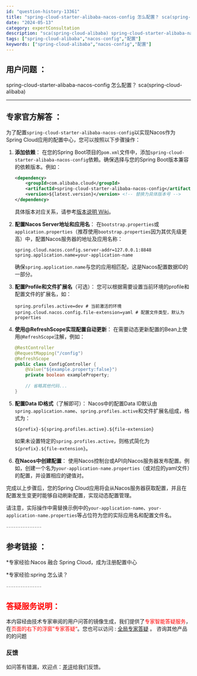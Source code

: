 ```yaml
---
id: "question-history-13361"
title: "spring-cloud-starter-alibaba-nacos-config 怎么配置？ sca(spring-cloud-alibaba)"
date: "2024-05-13"
category: expertConsultation
description: "sca(spring-cloud-alibaba) spring-cloud-starter-alibaba-nacos-config 怎么配置？"
tags: ["spring-cloud-alibaba","nacos-config","配置"]
keywords: ["spring-cloud-alibaba","nacos-config","配置"]
---
```


## 用户问题 ： 
 spring-cloud-starter-alibaba-nacos-config 怎么配置？ sca(spring-cloud-alibaba) 

---------------
## 专家官方解答 ：

为了配置`spring-cloud-starter-alibaba-nacos-config`以实现Nacos作为Spring Cloud应用的配置中心，您可以按照以下步骤操作：

1. **添加依赖**：
   在您的Spring Boot项目的`pom.xml`文件中，添加`spring-cloud-starter-alibaba-nacos-config`依赖。确保选择与您的Spring Boot版本兼容的依赖版本。例如：
   ```xml
   <dependency>
       <groupId>com.alibaba.cloud</groupId>
       <artifactId>spring-cloud-starter-alibaba-nacos-config</artifactId>
       <version>${latest.version}</version> <!-- 替换为具体版本号 -->
   </dependency>
   ```
   具体版本对应关系，请参考[版本说明 Wiki](https://github.com/spring-cloud-incubator/spring-cloud-alibaba/wiki/%E7%89%88%E6%9C%AC%E8%AF%B4%E6%98%8E)。

2. **配置Nacos Server地址和应用名**：
   在`bootstrap.properties`或`application.properties`（推荐使用`bootstrap.properties`因为其优先级更高）中，配置Nacos服务器的地址及应用名称：
   ```properties
   spring.cloud.nacos.config.server-addr=127.0.0.1:8848
   spring.application.name=your-application-name
   ```
   确保`spring.application.name`与您的应用相匹配，这是Nacos配置数据ID的一部分。

3. **配置Profile和文件扩展名**（可选）：
   您可以根据需要设置当前环境的profile和配置文件的扩展名，如：
   ```properties
   spring.profiles.active=dev # 当前激活的环境
   spring.cloud.nacos.config.file-extension=yaml # 配置文件类型，默认为properties
   ```

4. **使用@RefreshScope实现配置自动更新**：
   在需要动态更新配置的Bean上使用`@RefreshScope`注解，例如：
   ```java
   @RestController
   @RequestMapping("/config")
   @RefreshScope
   public class ConfigController {
       @Value("${example.property:false}")
       private boolean exampleProperty;
       
       // 省略其他代码...
   }
   ```

5. **配置Data ID格式**（了解即可）：
   Nacos中的配置Data ID默认由`spring.application.name`、`spring.profiles.active`和文件扩展名组成，格式为：
   ```
   ${prefix}-${spring.profiles.active}.${file-extension}
   ```
   如果未设置特定的`spring.profiles.active`，则格式简化为`${prefix}.${file-extension}`。

6. **在Nacos中创建配置**：
   使用Nacos控制台或API向Nacos服务器发布配置。例如，创建一个名为`your-application-name.properties`（或对应的yaml文件）的配置，并设置相应的键值对。

完成以上步骤后，您的Spring Cloud应用将会从Nacos服务器获取配置，并且在配置发生变更时能够自动刷新配置，实现动态配置管理。

请注意，实际操作中需替换示例中的`your-application-name`、`your-application-name.properties`等占位符为您的实际应用名和配置文件名。


<font color="#949494">---------------</font> 


## 参考链接 ：

*专家经验:Nacos 融合 Spring Cloud，成为注册配置中心 
 
 *专家经验:spring 怎么读？ 


 <font color="#949494">---------------</font> 
 


## <font color="#FF0000">答疑服务说明：</font> 

本内容经由技术专家审阅的用户问答的镜像生成，我们提供了<font color="#FF0000">专家智能答疑服务</font>，在<font color="#FF0000">页面的右下的浮窗”专家答疑“</font>。您也可以访问 : [全局专家答疑](https://opensource.alibaba.com/chatBot) 。 咨询其他产品的的问题

### 反馈
如问答有错漏，欢迎点：[差评](https://ai.nacos.io/user/feedbackByEnhancerGradePOJOID?enhancerGradePOJOId=13364)给我们反馈。
